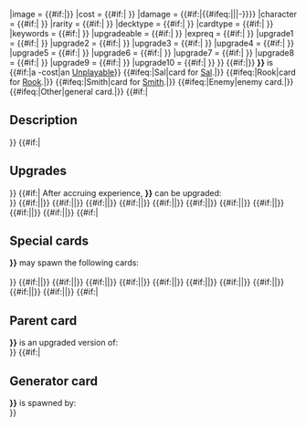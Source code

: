 {{Card
|name = {{#if:{{{name|}}}|{{{name}}}}}
|image = {{#if:{{{image|}}}|{{{image}}}}}
|cost = {{#if:{{{cost|}}}| {{{cost}}} }}
|damage = {{#if:{{{mindamage|}}}|{{#ifeq:{{{mindamage}}}|{{{maxdamage}}}|{{{mindamage}}}|{{{mindamage}}}-{{{maxdamage}}}}}}}
|character = {{#if:{{{character|}}}| {{{character}}} }}
|rarity = {{#if:{{{rarity|}}}| {{{rarity}}} }}
|decktype = {{#if:{{{decktype|}}}| {{{decktype}}} }}
|cardtype = {{#if:{{{cardtype|}}}| {{{cardtype}}} }}
|keywords = {{#if:{{{keywords|}}}| {{{keywords}}} }}
|upgradeable = {{#if:{{{upgradeable|}}}| {{{upgradeable}}} }}
|expreq = {{#if:{{{expreq|}}}| {{{expreq}}} }}
|upgrade1 = {{#if:{{{upgrade1|}}}| {{{upgrade1}}} }}
|upgrade2 = {{#if:{{{upgrade2|}}}| {{{upgrade2}}} }}
|upgrade3 = {{#if:{{{upgrade3|}}}| {{{upgrade3}}} }}
|upgrade4 = {{#if:{{{upgrade4|}}}| {{{upgrade4}}} }}
|upgrade5 = {{#if:{{{upgrade5|}}}| {{{upgrade5}}} }}
|upgrade6 = {{#if:{{{upgrade6|}}}| {{{upgrade6}}} }}
|upgrade7 = {{#if:{{{upgrade7|}}}| {{{upgrade7}}} }}
|upgrade8 = {{#if:{{{upgrade8|}}}| {{{upgrade8}}} }}
|upgrade9 = {{#if:{{{upgrade9|}}}| {{{upgrade9}}} }}
|upgrade10 = {{#if:{{{upgrade10|}}}| {{{upgrade10}}} }}
}}
{{#if:{{{quote|}}}|{{Quote|{{{quote}}}}}}}
'''{{{name|{{PAGENAME}}}}}''' is
{{#if:{{{cost|}}}|a {{{cost}}}-cost|an [[Unplayable]]}}
{{{rarity}}} [[:Category:{{{cardtype}}}_cards|{{{cardtype}}}]] <!--
-->{{#ifeq:{{{character}}}|Sal|card for [[Sal]].|}}<!--
-->{{#ifeq:{{{character}}}|Rook|card for [[Rook]].|}}<!--
-->{{#ifeq:{{{character}}}|Smith|card for [[Smith]].|}}<!--
-->{{#ifeq:{{{character}}}|Enemy|enemy card.|}}<!--
-->{{#ifeq:{{{character}}}|Other|general card.|}}
<!-- ====================== D E S C R I P T I O N ====================== -->
{{#if:{{{description|}}}|
==Description==
{{{description}}}
}}
<!-- ====================== U P G R A D E S ====================== -->
{{#if:{{{upgrade1|}}}|
==Upgrades==
}}<!--
-->
{{#if:{{{expreq|}}}|
After accruing {{{expreq}}} experience, '''{{{name|{{PAGENAME}}}}}''' can be upgraded:<br />
}}<!--
-->{{#if:{{{upgrade1|}}}|{{CardUpgrade|{{{upgrade1}}}|{{{upgrade1summary|}}}}}|<b></b>}}
{{#if:{{{upgrade2|}}}|{{CardUpgrade|{{{upgrade2}}}|{{{upgrade2summary|}}}}}|<b></b>}}
{{#if:{{{upgrade3|}}}|{{CardUpgrade|{{{upgrade3}}}|{{{upgrade3summary|}}}}}|<b></b>}}
{{#if:{{{upgrade4|}}}|{{CardUpgrade|{{{upgrade4}}}|{{{upgrade4summary|}}}}}|<b></b>}}
{{#if:{{{upgrade5|}}}|{{CardUpgrade|{{{upgrade5}}}|{{{upgrade5summary|}}}}}|<b></b>}}
{{#if:{{{upgrade6|}}}|{{CardUpgrade|{{{upgrade6}}}|{{{upgrade6summary|}}}}}|<b></b>}}
{{#if:{{{upgrade7|}}}|{{CardUpgrade|{{{upgrade7}}}|{{{upgrade7summary|}}}}}|<b></b>}}
{{#if:{{{upgrade8|}}}|{{CardUpgrade|{{{upgrade8}}}|{{{upgrade8summary|}}}}}|<b></b>}}
{{#if:{{{upgrade9|}}}|{{CardUpgrade|{{{upgrade9}}}|{{{upgrade9summary|}}}}}|<b></b>}}
{{#if:{{{upgrade10|}}}|{{CardUpgrade|{{{upgrade10}}}|{{{upgrade10summary|}}}}}|<b></b>}}
<!-- ====================== S P E C I A L S ====================== -->
{{#if:{{{special1|}}}|
==Special cards==
'''{{{name|{{PAGENAME}}}}}''' may spawn the following cards:<br /><br />
}}<!--
-->{{#if:{{{special1|}}}|{{CardLink|{{{special1}}}}}|<b></b>}}
{{#if:{{{special2|}}}|{{CardLink|{{{special2}}}}}|<b></b>}}
{{#if:{{{special3|}}}|{{CardLink|{{{special3}}}}}|<b></b>}}
{{#if:{{{special4|}}}|{{CardLink|{{{special4}}}}}|<b></b>}}
{{#if:{{{special5|}}}|{{CardLink|{{{special5}}}}}|<b></b>}}
{{#if:{{{special6|}}}|{{CardLink|{{{special6}}}}}|<b></b>}}
{{#if:{{{special7|}}}|{{CardLink|{{{special7}}}}}|<b></b>}}
{{#if:{{{special8|}}}|{{CardLink|{{{special8}}}}}|<b></b>}}
{{#if:{{{special9|}}}|{{CardLink|{{{special9}}}}}|<b></b>}}
{{#if:{{{special10|}}}|{{CardLink|{{{special10}}}}}|<b></b>}}
<!-- ====================== P A R E N T ====================== -->
{{#if:{{{parent|}}}|
==Parent card==
'''{{{name|{{PAGENAME}}}}}''' is an upgraded version of:<br />
{{CardLink|{{{parent}}}}}
}}
<!-- ====================== G E N E R A T O R ====================== -->
{{#if:{{{generator|}}}|
==Generator card==
'''{{{name|{{PAGENAME}}}}}''' is spawned by:<br />
{{CardLinks|{{{generator}}}}}
}}
<noinclude>{{clear}}{{doc}}</noinclude>